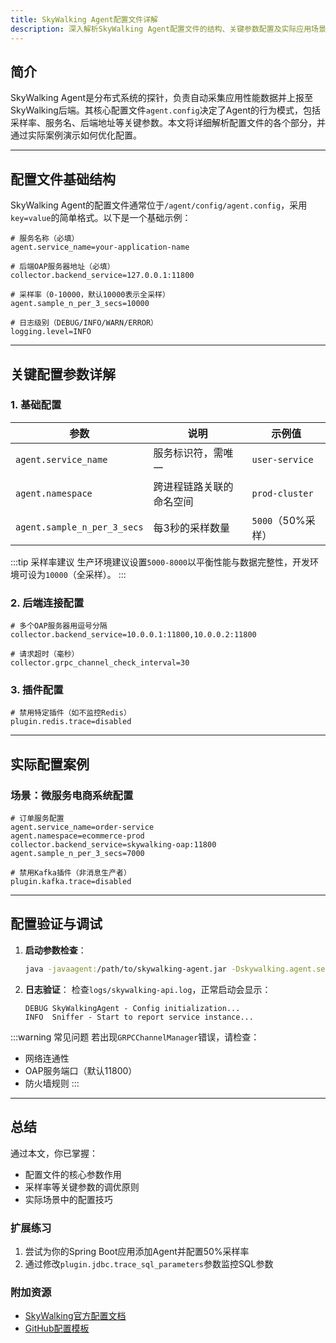 ```yaml
---
title: SkyWalking Agent配置文件详解
description: 深入解析SkyWalking Agent配置文件的结构、关键参数配置及实际应用场景，帮助初学者快速掌握Agent配置技巧。
---
```


## 简介

SkyWalking Agent是分布式系统的探针，负责自动采集应用性能数据并上报至SkyWalking后端。其核心配置文件`agent.config`决定了Agent的行为模式，包括采样率、服务名、后端地址等关键参数。本文将详细解析配置文件的各个部分，并通过实际案例演示如何优化配置。

---

## 配置文件基础结构

SkyWalking Agent的配置文件通常位于`/agent/config/agent.config`，采用`key=value`的简单格式。以下是一个基础示例：

```properties
# 服务名称（必填）
agent.service_name=your-application-name

# 后端OAP服务器地址（必填）
collector.backend_service=127.0.0.1:11800

# 采样率（0-10000，默认10000表示全采样）
agent.sample_n_per_3_secs=10000

# 日志级别（DEBUG/INFO/WARN/ERROR）
logging.level=INFO
```

---

## 关键配置参数详解

### 1. 基础配置
| 参数 | 说明 | 示例值 |
|------|------|--------|
| `agent.service_name` | 服务标识符，需唯一 | `user-service` |
| `agent.namespace` | 跨进程链路关联的命名空间 | `prod-cluster` |
| `agent.sample_n_per_3_secs` | 每3秒的采样数量 | `5000`（50%采样） |

:::tip 采样率建议
生产环境建议设置`5000-8000`以平衡性能与数据完整性，开发环境可设为`10000`（全采样）。
:::

### 2. 后端连接配置
```properties
# 多个OAP服务器用逗号分隔
collector.backend_service=10.0.0.1:11800,10.0.0.2:11800

# 请求超时（毫秒）
collector.grpc_channel_check_interval=30
```

### 3. 插件配置
```properties
# 禁用特定插件（如不监控Redis）
plugin.redis.trace=disabled
```

---

## 实际配置案例

### 场景：微服务电商系统配置
```properties
# 订单服务配置
agent.service_name=order-service
agent.namespace=ecommerce-prod
collector.backend_service=skywalking-oap:11800
agent.sample_n_per_3_secs=7000

# 禁用Kafka插件（非消息生产者）
plugin.kafka.trace=disabled
```

---

## 配置验证与调试

1. **启动参数检查**：
   ```bash
   java -javaagent:/path/to/skywalking-agent.jar -Dskywalking.agent.service_name=test-service
   ```

2. **日志验证**：
   检查`logs/skywalking-api.log`，正常启动会显示：
   ```log
   DEBUG SkyWalkingAgent - Config initialization...
   INFO  Sniffer - Start to report service instance...
   ```

:::warning 常见问题
若出现`GRPCChannelManager`错误，请检查：
- 网络连通性
- OAP服务端口（默认11800）
- 防火墙规则
:::

---

## 总结

通过本文，你已掌握：
- 配置文件的核心参数作用
- 采样率等关键参数的调优原则
- 实际场景中的配置技巧

### 扩展练习
1. 尝试为你的Spring Boot应用添加Agent并配置50%采样率
2. 通过修改`plugin.jdbc.trace_sql_parameters`参数监控SQL参数

### 附加资源
- [SkyWalking官方配置文档](https://skywalking.apache.org/docs/)
- [GitHub配置模板](https://github.com/apache/skywalking/tree/master/config)